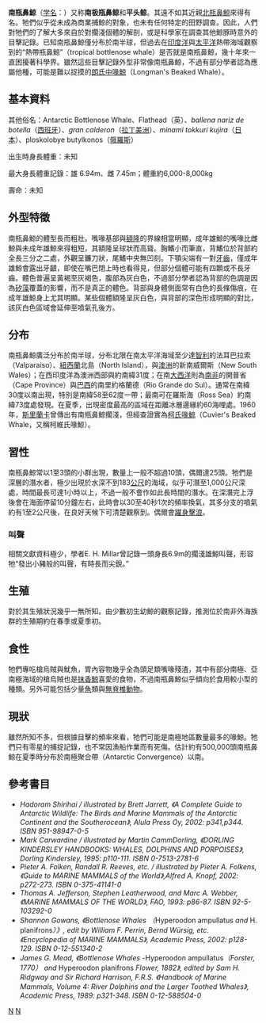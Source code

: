 {{Speciesbox 
| taxon = Hyperoodon planifrons
| authority = Flower, 1882
| image = Southern bottlenose whale size.svg
| image_caption = 与人类体型的对比
| status = LC
| status_system = iucn3.1
| status_ref = <ref>{{IUCN|id=10708 |title=''Hyperoodon planifrons'' |assessors=Taylor, B. L.; Baird, R.; Barlow, J.; Dawson, S. M.; Ford, J.; Mead, J. G.; Notarbartolo di Sciara, G.; Wade, P.; Pitman, R.L.|version=2019.1 |year=2008 |accessdate=30 June 2008}}</ref>
| range_map = Cetacea range map Southern Bottlenose Whale.PNG
| range_map_caption = 南瓶鼻鯨的分布
}}

'''南瓶鼻鯨'''（[[学名|学名]]：{{lang|la|''Hyperoodon planifrons''}}）又称'''南极瓶鼻鲸'''和'''平头鲸'''。其遠不如其近親[[北瓶鼻鯨|北瓶鼻鯨]]來得有名。牠們似乎從未成為商業捕鯨的對象，也未有任何特定的田野調查。因此，人們對牠們的了解大多來自於對擱淺個體的解剖，或是科學家在調查其他鯨豚時意外的目擊記錄。已知南瓶鼻鯨僅分布於南半球，但過去在[[印度洋|印度洋]]與[[太平洋|太平洋]]熱帶海域觀察到的“熱帶瓶鼻鯨”（tropical bottlenose whale）是否就是南瓶鼻鯨，幾十年來一直困擾著科學界。雖然這些目擊記錄外型非常像南瓶鼻鯨，不過有部分學者認為應屬他種，可能是難以捉摸的[[朗氏中喙鯨|朗氏中喙鯨]]（Longman's
Beaked Whale）。

== 基本資料 ==

其他俗名：Antarctic Bottlenose Whale、Flathead（英）、''ballena nariz de botella''（[[西班牙|西班牙]]）、''gran calderon''（[[拉丁美洲|拉丁美洲]]）、''minami tokkuri kujira''（[[日本|日本]]）、ploskolobye butylkonos（[[俄羅斯|俄羅斯]]） 

出生時身長體重：未知

最大身長體重記錄：雄 6.94m、雌 7.45m；體重約6,000-8,000kg

壽命：未知

== 外型特徵 ==

南瓶鼻鯨的體型長而粗壯。嘴喙基部與[[額隆|額隆]]的界線相當明顯，成年雄鯨的嘴喙比雌鯨與未成年雄鯨來得粗短，其額隆呈球狀而高聳。胸鰭小而筆直，背鰭位於背部約全長三分之二處，外觀呈鐮刀狀，尾鰭中央無凹刻。下顎尖端有一對[[牙齒|牙齒]]，僅成年雄鯨會露出牙齦，即使在嘴巴閉上時也看得見，但部分個體可能有四顆或不長牙齒。體色普遍呈黃褐至灰褐色，腹部為灰白色，不過部分學者認為背部的色調是因為[[矽藻|矽藻]]覆蓋的影響，而不是真正的體色。背部與身體側面常有白色的長條傷痕，在成年雄鯨身上尤其明顯。某些個體額隆呈灰白色，與背部的深色形成明顯的對比，該灰白色區域會延伸至噴氣孔後方。

== 分布 ==

南瓶鼻鯨廣泛分布於南半球，分布北限在南太平洋海域至少達[[智利|智利]]的法耳巴拉索（Valparaiso）、[[紐西蘭|紐西蘭]]北島（North Island），與[[澳洲|澳洲]]的新南威爾斯（New South Wales）；在西印度洋為澳洲西部與約南緯31度；在南[[大西洋|大西洋]]則為[[南非|南非]]的開普省（Cape Province）與[[巴西|巴西]]的南里約格蘭德（Rio Grande do Sul）。通常在南緯30度以南出現，特別是南緯58至62度一帶；最南可在羅斯海（Ross Sea）約南緯73度處發現。在夏季，出現密度最高的區域在距離冰層邊緣約60海哩處。1960年，[[斯里蘭卡|斯里蘭卡]]曾傳出有南瓶鼻鯨擱淺，但經查證實為[[柯氏喙鯨|柯氏喙鯨]]（Cuvier's Beaked Whale，又稱柯維氏喙鯨）。

== 習性 ==

南瓶鼻鯨常以1至3頭的小群出現，數量上一般不超過10頭，偶爾達25頭。牠們是深層的潛水者，極少出現於水深不到183[[公尺|公尺]]的海域，似乎可潛至1,000公尺深處，時間最長可達1小時以上，不過一般不會作如此長時間的潛水。在深潛完上浮後會在海面停留10分鐘左右，此時會以30至40秒1次的頻率換氣，其多分支的噴氣約有1至2公尺後，在良好天候下可清楚觀察到。偶爾會[[躍身擊浪|躍身擊浪]]。

=== 叫聲 ===

相關文獻資料極少，學者E. H. Millar曾記錄一頭身長6.9m的擱淺雄鯨叫聲，形容牠“發出小豬般的叫聲，有時長而尖銳。”

== 生殖 ==

對於其生殖狀況幾乎一無所知。由少數初生幼鯨的觀察記錄，推測位於南非外海族群的生殖期約在春季或夏季初。

== 食性 ==

牠們專吃槍烏賊與魷魚，胃內容物幾乎全為頭足類嘴喙殘渣，其中有部分南極、亞南極海域的槍烏賊也是[[抹香鯨|抹香鯨]]喜愛的食物，不過南瓶鼻鯨似乎傾向於食用較小型的種類。另外可能包括少量[[魚|魚]]類與[[無脊椎動物|無脊椎動物]]。

== 現狀 ==

雖然所知不多，但根據目擊的頻率來看，牠們可能是南極地區數量最多的喙鯨。牠們只有零星的捕捉記錄，也不常因漁船作業而有死傷。估計約有500,000頭南瓶鼻鯨在夏季時分布於南極聚合帶（Antarctic Convergence）以南。

== 參考書目 ==
{{reflist}}
{{refbegin}}
* ''Hadoram Shirihai / illustrated by Brett Jarrett, 《A Complete Guide to Antarctic Wildlife: The Birds and Marine Mammals of the Antarctic Continent and the Southerocean》, Alula Press Oy, 2002: p341,p344. ISBN 951-98947-0-5''
* ''Mark Carwardine / illustrated by Martin CammDorling, 《DORLING KINDERSLEY HANDBOOKS: WHALES, DOLPHINS AND PORPOISES》, Dorling Kindersley, 1995: p110-111. ISBN 0-7513-2781-6'' 
* ''Pieter A. Folken, Randall R. Reeves, etc. / illustrated by Pieter A. Folkens, 《Guide to MARINE MAMMALS of the World》,Alfred A. Knopf, 2002: p272-273. ISBN 0-375-41141-0''
* ''Thomas A. Jefferson, Stephen Leatherwood, and Marc A. Webber, 《MARINE MAMMALS OF THE WORLD》, FAO, 1993: p86-87. ISBN 92-5-103292-0''
* ''Shannon Gowans, 《Bottlenose Whales （''Hyperoodon ampullatus ''and'' H. planifrons''）》, edit by William F. Perrin, Bernd Würsig, etc. 《Encyclopedia of MARINE MAMMALS》, Academic Press, 2002: p128-129. ISBN 0-12-551340-2''
* ''James G. Mead, 《Bottlenose Whales - ''Hyperoodon ampullatus''（Forster, 1770） and'' Hyperoodon planifrons ''Flower, 1882》, edited by Sam H. Ridgway and Sir Richard Harrison, F.R.S. 《Handbook of Marine Mammals, Volume 4: River Dolphins and the Larger Toothed Whales》, Academic Press, 1989: p321-348. ISBN 0-12-588504-0''
{{refend}}
{{taxonbar}}

[[Category:喙鯨科|N]]
[[Category:1882年描述的动物|N]]